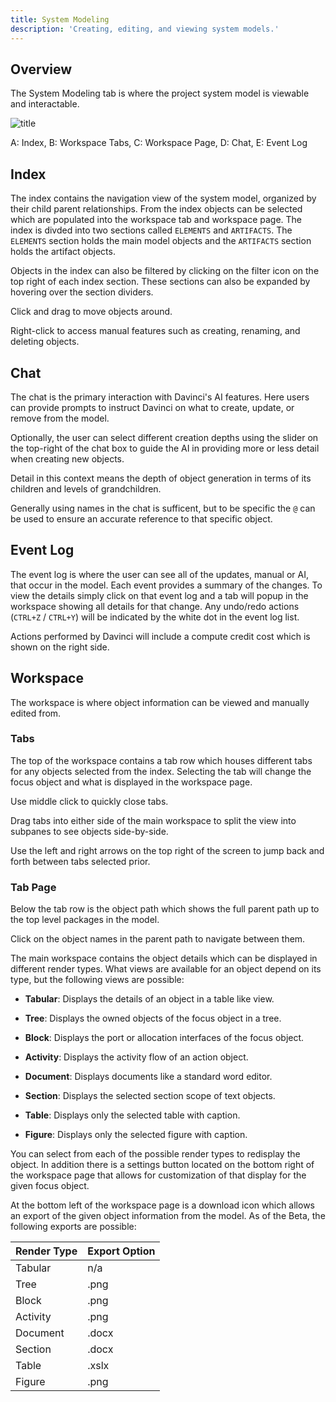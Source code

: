 ```yaml
---
title: System Modeling
description: 'Creating, editing, and viewing system models.'
---
```


## Overview
The System Modeling tab is where the project system model is viewable and interactable.


![title](/images/viewcaptures/systemview_zones.png)

A: Index, B: Workspace Tabs, C: Workspace Page, D: Chat, E: Event Log

## Index
The index contains the navigation view of the system model, organized by their child parent relationships. From the index objects can be selected which are populated into the workspace tab and workspace page. The index is divded into two sections called `ELEMENTS` and `ARTIFACTS`. The `ELEMENTS` section holds the main model objects and the `ARTIFACTS` section holds the artifact objects.

Objects in the index can also be filtered by clicking on the filter icon on the top right of each index section. These sections can also be expanded by hovering over the section dividers.

<Tip>Click and drag to move objects around.</Tip>

<Tip>Right-click to access manual features such as creating, renaming, and deleting objects.</Tip>

## Chat
The chat is the primary interaction with Davinci's AI features. Here users can provide prompts to instruct Davinci on what to create, update, or remove from the model. 

Optionally, the user can select different creation depths using the slider on the top-right of the chat box to guide the AI in providing more or less detail when creating new objects. 

<Info>Detail in this context means the depth of object generation in terms of its children and levels of grandchildren.</Info>

<Tip>Generally using names in the chat is sufficent, but to be specific the `@` can be used to ensure an accurate reference to that specific object.</Tip>

## Event Log
The event log is where the user can see all of the updates, manual or AI, that occur in the model. Each event provides a summary of the changes. To view the details simply click on that event log and a tab will popup in the workspace showing all details for that change. Any undo/redo actions (`CTRL+Z` / `CTRL+Y`) will be indicated by the white dot in the event log list. 

<Info>Actions performed by Davinci will include a compute credit cost which is shown on the right side.</Info>

## Workspace
The workspace is where object information can be viewed and manually edited from. 

### Tabs
The top of the workspace contains a tab row which houses different tabs for any objects selected from the index. Selecting the tab will change the focus object and what is displayed in the workspace page.

<Tip>Use middle click to quickly close tabs.</Tip>

<Tip>Drag tabs into either side of the main workspace to split the view into subpanes to see objects side-by-side.</Tip>

<Tip>Use the left and right arrows on the top right of the screen to jump back and forth between tabs selected prior.</Tip>

### Tab Page
Below the tab row is the object path which shows the full parent path up to the top level packages in the model.

<Tip>Click on the object names in the parent path to navigate between them.</Tip>

The main workspace contains the object details which can be displayed in different render types. What views are available for an object depend on its type, but the following views are possible:

* **Tabular**: Displays the details of an object in a table like view.

* **Tree**: Displays the owned objects of the focus object in a tree. 

* **Block**: Displays the port or allocation interfaces of the focus object.

* **Activity**: Displays the activity flow of an action object.

* **Document**: Displays documents like a standard word editor.

* **Section**: Displays the selected section scope of text objects.

* **Table**: Displays only the selected table with caption.

* **Figure**: Displays only the selected figure with caption.

You can select from each of the possible render types to redisplay the object. In addition there is a settings button located on the bottom right of the workspace page that allows for customization of that display for the given focus object.

At the bottom left of the workspace page is a download icon which allows an export of the given object information from the model. As of the Beta, the following exports are possible:

| Render Type | Export Option                           |
| -------- | ------------------------------------- |
| Tabular   | n/a                     |
| Tree     | .png                          |
| Block   | .png |
| Activity   | .png |
| Document   | .docx |
| Section   | .docx |
| Table   | .xslx |
| Figure   | .png |

